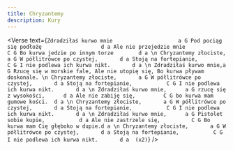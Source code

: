 ```yaml
---
title: Chryzantemy
description: Kury
---
```



<Verse
  text={`
Zdradziłaś kurwo mnie                     a G
Pod pociąg się podłożę                   d a
Ale nie przejedzie mnie                   C G
Bo kurwa jedzie po innym torze        d a
\n
Chryzantemy złociste,		a G
W półlitrówce po czystej,		d a
Stoją na fortepianie,			C G
I nie podlewa ich kurwa nikt.		d a
\n
Zdradziłaś kurwo mnie,a G
Rzucę się w morskie fale,
Ale nie utopię się,
Bo kurwa pływam doskonale.
\n
Chryzantemy złociste,		a G
W półlitrówce po czystej,		d a
Stoją na fortepianie,			C G
I nie podlewa ich kurwa nikt.		d a
\n
Zdradziłaś kurwo mnie,		a G
rzucę się z wysokości,		d a
Ale nie zabiję się,			C G
bo kurwa mam gumowe kości.	d a
\n
Chryzantemy złociste,		a G
W półlitrówce po czystej,		d a
Stoją na fortepianie,			C G
I nie podlewa ich kurwa nikt.		d a
\n
Zdradziłaś kurwo mnie,		a G
Pistolet sobie kupie,			d a
Ale nie zastrzele się,			C G
Bo kurwa mam Cię głęboko w dupie.d a
\n
Chryzantemy złociste,		a G
W półlitrówce po czystej,		d a
Stoją na fortepianie,			C G
I nie podlewa ich kurwa nikt.		d a  (x2)
`}
/>
